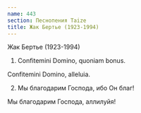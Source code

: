 ```yaml
---
name: 443
section: Песнопения Taize
title: Жак Бертье (1923-1994)
---
```

Жак Бертье (1923-1994)


1. Confitemini Domino, quoniam bonus.

Confitemini Domino, alleluia.


2. Мы благодарим Господа, ибо Он благ!

Мы благодарим Господа, аллилуйя!